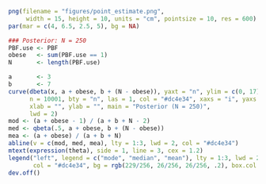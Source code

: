 
```r
png(filename = "figures/point_estimate.png", 
     width = 15, height = 10, units = "cm", pointsize = 10, res = 600)
par(mar = c(4, 6.5, 2.5, 5), bg = NA)

### Posterior: N = 250
PBF.use <- PBF
obese   <- sum(PBF.use == 1)
N       <- length(PBF.use)

a       <- 3
b       <- 7
curve(dbeta(x, a + obese, b + (N - obese)), yaxt = "n", ylim = c(0, 17), xlim = c(.15, .35), 
      n = 10001, bty = "n", las = 1, col = "#dc4e34", xaxs = "i", yaxs = "i", 
      xlab = "", ylab = "", main = "Posterior (N = 250)", 
      lwd = 2)
mod <- (a + obese - 1) / (a + b + N - 2)
med <- qbeta(.5, a + obese, b + (N - obese))
mea <- (a + obese) / (a + b + N)
abline(v = c(mod, med, mea), lty = 1:3, lwd = 2, col = "#dc4e34")
mtext(expression(theta), side = 1, line = 3, cex = 1.2)
legend("left", legend = c("mode", "median", "mean"), lty = 1:3, lwd = 2, 
       col = "#dc4e34", bg = rgb(229/256, 26/256, 26/256, .2), box.col = NA)
dev.off()
```
